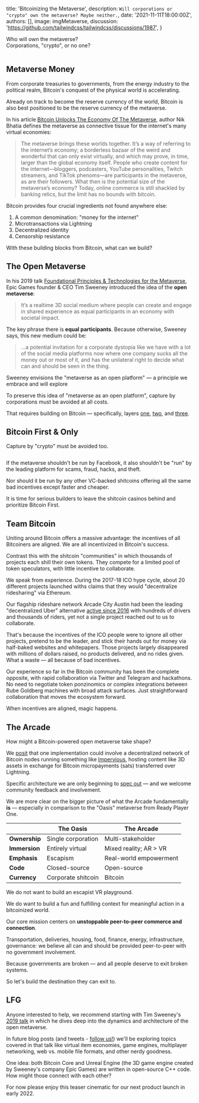 
  title: 'Bitcoinizing the Metaverse',
  description: `Will corporations or "crypto" own the metaverse? Maybe neither.`,
  date: '2021-11-11T18:00:00Z',
  authors: [],
  image: imgMetaverse,
  discussion: 'https://github.com/tailwindcss/tailwindcss/discussions/1987',
}

<p className='text-center italic text-xl leading-relaxed'>
  Who will own the metaverse?
  <br />
  Corporations, "crypto", or no one?
</p>

<div style={{ ...IMGCONTAINER, height: 300, marginBottom: 40 }}>
  <Image
    className='h-64 w-full object-cover object-center rounded-lg'
    src={imgMetaverse}
    alt=''
    layout='fill'
    objectFit='cover'
  />
</div>

## Metaverse Money

From corporate treasuries to governments, from the energy industry to the political realm, Bitcoin's conquest of the physical world is accelerating.

Already on track to become the reserve currency of the world, Bitcoin is also best positioned to be the reserve currency of the metaverse.

<div className='mt-4 mb-6'>
  <TwitterTweetEmbed
    tweetId={'1438328881900044290'}
    options={{ cards: 'hidden', conversation: 'none', align: 'center' }}
  />
</div>

<!-- What is the metaverse? It has no single definition. -->

In his article [Bitcoin Unlocks The Economy Of The Metaverse](https://thebitcoinlayer.substack.com/p/metaverse), author Nik Bhatia defines the metaverse as connective tissue for the internet's many virtual economies:

> The metaverse brings these worlds together. It’s a way of referring to the internet’s economy; a borderless bazaar of the weird and wonderful that can only exist virtually, and which may prove, in time, larger than the global economy itself. People who create content for the internet—bloggers, podcasters, YouTube personalities, Twitch streamers, and TikTok phenoms—are participants in the metaverse, as are their followers. What then is the potential size of the metaverse’s economy? Today, online commerce is still shackled by banking relics, but the limit has no bounds with bitcoin.

Bitcoin provides four crucial ingredients not found anywhere else:

1. A common denomination: "money for the internet"
2. Microtransactions via Lightning
3. Decentralized identity
4. Censorship resistance

With these building blocks from Bitcoin, what can we build?

## The Open Metaverse

In his 2019 talk [Foundational Principles & Technologies for the Metaverse](https://hackmd.io/@XR/tim-metaverse), Epic Games founder & CEO Tim Sweeney introduced the idea of the **open metaverse**:

> It’s a realtime 3D social medium where people can create and engage in shared experience as equal participants in an economy with societal impact.

The key phrase there is **equal participants**. Because otherwise, Sweeney says, this new medium could be:

> ...a potential invitation for a corporate dystopia like we have with a lot of the social media platforms now where one company sucks all the money out or most of it, and has the unilateral right to decide what can and should be seen in the thing.

Sweeney envisions the "metaverse as an open platform" &mdash; a principle we embrace and will explore

To preserve this idea of "metaverse as an open platform", capture by corporations must be avoided at all costs.

That requires building on Bitcoin &mdash; specifically, layers [one](https://bitcoin.org/), [two](https://lightning.network/), and [three](https://www.youtube.com/watch?v=OoM4Wx8er3Y).

<div className='mt-4 mb-6'>
  <TwitterTweetEmbed
    tweetId={'1458468056578072588'}
    options={{ conversation: 'none', align: 'center' }}
  />
</div>

## Bitcoin First & Only

Capture by "crypto" must be avoided too.

<div style={{ ...IMGCONTAINER, height: 200, marginBottom: 40 }}>
  <a
    href='https://www.bloomberg.com/news/articles/2021-08-18/ethereum-founder-is-skeptical-of-dorsey-s-and-zuckerberg-s-plans'
    target='_blank'
  >
    <Image
      className='h-auto w-full object-cover object-center rounded-lg'
      src={imgNo}
      alt=''
      layout='fill'
      objectFit='contain'
    />
  </a>
</div>

If the metaverse shouldn't be run by Facebook, it also shouldn't be "run" by the leading platform for scams, fraud, hacks, and theft.

Nor should it be run by any other VC-backed shitcoins offering all the same bad incentives except faster and cheaper.

It is time for serious builders to leave the shitcoin casinos behind and prioritize <Link href="/blog/bitcoin-first">Bitcoin First</Link>.

<div className='mt-4 mb-6'>
  <TwitterTweetEmbed
    tweetId={'1452191659731587073'}
    options={{ cards: 'hidden', conversation: 'none', align: 'center' }}
  />
</div>

## Team Bitcoin

Uniting around Bitcoin offers a massive advantage: the incentives of all Bitcoiners are aligned. We are all incentivized in Bitcoin's success.

Contrast this with the shitcoin "communities" in which thousands of projects each shill their own tokens. They compete for a limited pool of token speculators, with little incentive to collaborate.

We speak from experience. During the 2017-18 ICO hype cycle, about 20 different projects launched withs claims that they would "decentralize ridesharing" via Ethereum.

Our flagship rideshare network Arcade City Austin had been the leading "decentralized Uber" alternative [active since 2016](https://twitter.com/ArcadeCityHall/status/1271923227472932928) with hundreds of drivers and thousands of riders, yet not a single project reached out to us to collaborate.

That's because the incentives of the ICO people were to ignore all other projects, pretend to be the leader, and stick their hands out for money via half-baked websites and whitepapers. Those projects largely disappeared with millions of dollars raised, no products delivered, and no rides given. What a waste &mdash; all because of bad incentives.

Our experience so far in the Bitcoin community has been the complete opposite, with rapid collaboration via Twitter and Telegram and <Link href="/blog/onlysats">hackathons</Link>. No need to negotiate token ponzinomics or complex integrations between Rube Goldberg machines with broad attack surfaces. Just straightforward collaboration that moves the ecosystem forward.

When incentives are aligned, magic happens.

<div className='mt-4 mb-6'>
  <TwitterTweetEmbed
    tweetId={'1434574141756264452'}
    options={{ cards: 'hidden', conversation: 'none', align: 'center' }}
  />
</div>

## The Arcade

How might a Bitcoin-powered open metaverse take shape?

We [posit](https://github.com/ArcadeCity/arcade/blob/main/docs/metaverse.md) that one implementation could involve a decentralized network of Bitcoin nodes running something like [Impervious](https://www.impervious.ai/), hosting content like 3D assets in exchange for Bitcoin micropayments (sats) transferred over Lightning.

Specific architecture we are only beginning to [spec out](https://github.com/ArcadeCity/arcade/blob/main/docs/bitcoinizing.md) &mdash; and we welcome community feedback and involvement.

We are more clear on the bigger picture of what the Arcade fundamentally **is** &mdash; especially in comparison to the "Oasis" metaverse from Ready Player One.

|               | **The Oasis**      | **The Arcade**         |
| ------------- | ------------------ | ---------------------- |
| **Ownership** | Single corporation | Multi-stakeholder      |
| **Immersion** | Entirely virtual   | Mixed reality; AR > VR |
| **Emphasis**  | Escapism           | Real-world empowerment |
| **Code**      | Closed-source      | Open-source            |
| **Currency**  | Corporate shitcoin | Bitcoin                |

We do not want to build an escapist VR playground.

We do want to build a fun and fulfilling context for meaningful action in a bitcoinized world.

Our core mission centers on **unstoppable peer-to-peer commerce and connection**.

Transportation, deliveries, housing, food, finance, energy, infrastructure, governance: we believe all can and should be provided peer-to-peer with no government involvement.

Because governments are broken &mdash; and all people deserve to exit broken systems.

So let's build the destination they can exit to.

## LFG

Anyone interested to help, we recommend starting with Tim Sweeney's [2019 talk](https://hackmd.io/@XR/tim-metaverse) in which he dives deep into the dynamics and architecture of the open metaverse.

In future blog posts (and tweets - [follow us!](https://twitter.com/ArcadeCityHall)) we'll be exploring topics covered in that talk like virtual item economies, game engines, multiplayer networking, web vs. mobile file formats, and other nerdy goodness.

One idea: both Bitcoin Core and Unreal Engine (the 3D game engine created by Sweeney's company Epic Games) are written in open-source C++ code. How might those connect with each other?

For now please enjoy this teaser cinematic for our next product launch in early 2022.
